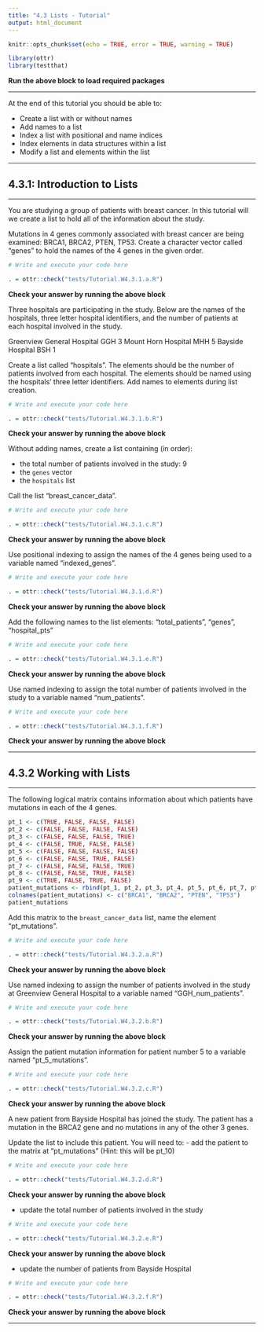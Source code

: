 ```yaml
---
title: "4.3 Lists - Tutorial"
output: html_document
---
```


```r
knitr::opts_chunk$set(echo = TRUE, error = TRUE, warning = TRUE)

library(ottr)
library(testthat)
```
**Run the above block to load required packages**

---

At the end of this tutorial you should be able to:

* Create a list with or without names
* Add names to a list
* Index a list with positional and name indices
* Index elements in data structures within a list
* Modify a list and elements within the list

---

## 4.3.1: Introduction to Lists

---

You are studying a group of patients with breast cancer. In this tutorial will we create a list to hold all of the information about the study.

Mutations in 4 genes commonly associated with breast cancer are being examined: BRCA1, BRCA2, PTEN, TP53. Create a character vector called "genes" to hold the names of the 4 genes in the given order.
```r
# Write and execute your code here

```

```r
. = ottr::check("tests/Tutorial.W4.3.1.a.R")
```
**Check your answer by running the above block** 

Three hospitals are participating in the study. Below are the names of the hospitals, three letter hospital identifiers, and the number of patients at each hospital involved in the study.

Greenview General Hospital  GGH     3
Mount Horn Hospital         MHH     5
Bayside Hospital            BSH     1

Create a list called "hospitals". The elements should be the number of patients involved from each hospital. The elements should be named using the hospitals' three letter identifiers. Add names to elements during list creation.
```r
# Write and execute your code here

```

```r
. = ottr::check("tests/Tutorial.W4.3.1.b.R")
```
**Check your answer by running the above block** 

Without adding names, create a list containing (in order):

- the total number of patients involved in the study: 9
- the `genes` vector
- the `hospitals` list

Call the list "breast_cancer_data".
```r
# Write and execute your code here

```

```r
. = ottr::check("tests/Tutorial.W4.3.1.c.R")
```
**Check your answer by running the above block** 

Use positional indexing to assign the names of the 4 genes being used to a variable named "indexed_genes".
```r
# Write and execute your code here

```

```r
. = ottr::check("tests/Tutorial.W4.3.1.d.R")
```
**Check your answer by running the above block** 

Add the following names to the list elements: "total_patients", "genes", "hospital_pts"
```r
# Write and execute your code here

```

```r
. = ottr::check("tests/Tutorial.W4.3.1.e.R")
```
**Check your answer by running the above block** 

Use named indexing to assign the total number of patients involved in the study to a variable named "num_patients".
```r
# Write and execute your code here

```

```r
. = ottr::check("tests/Tutorial.W4.3.1.f.R")
```
**Check your answer by running the above block** 

---

## 4.3.2 Working with Lists

---

The following logical matrix contains information about which patients have mutations in each of the 4 genes.

```r
pt_1 <- c(TRUE, FALSE, FALSE, FALSE)
pt_2 <- c(FALSE, FALSE, FALSE, FALSE)
pt_3 <- c(FALSE, FALSE, FALSE, TRUE)
pt_4 <- c(FALSE, TRUE, FALSE, FALSE)
pt_5 <- c(FALSE, FALSE, FALSE, FALSE)
pt_6 <- c(FALSE, FALSE, TRUE, FALSE)
pt_7 <- c(FALSE, FALSE, FALSE, TRUE)
pt_8 <- c(FALSE, FALSE, TRUE, FALSE)
pt_9 <- c(TRUE, FALSE, TRUE, FALSE)
patient_mutations <- rbind(pt_1, pt_2, pt_3, pt_4, pt_5, pt_6, pt_7, pt_8, pt_9)
colnames(patient_mutations) <- c("BRCA1", "BRCA2", "PTEN", "TP53")
patient_mutations
```

Add this matrix to the `breast_cancer_data` list, name the element "pt_mutations".
```r
# Write and execute your code here

```

```r
. = ottr::check("tests/Tutorial.W4.3.2.a.R")
```
**Check your answer by running the above block** 

Use named indexing to assign the number of patients involved in the study at Greenview General Hospital to a variable named "GGH_num_patients".
```r
# Write and execute your code here

```

```r
. = ottr::check("tests/Tutorial.W4.3.2.b.R")
```
**Check your answer by running the above block** 

Assign the patient mutation information for patient number 5 to a variable named "pt_5_mutations".
```r
# Write and execute your code here

```

```r
. = ottr::check("tests/Tutorial.W4.3.2.c.R")
```
**Check your answer by running the above block** 

A new patient from Bayside Hospital has joined the study. The patient has a mutation in the BRCA2 gene and no mutations in any of the other 3 genes.

Update the list to include this patient. You will need to:
- add the patient to the matrix at "pt_mutations" (Hint: this will be pt_10)
```r
# Write and execute your code here

```

```r
. = ottr::check("tests/Tutorial.W4.3.2.d.R")
```
**Check your answer by running the above block** 

- update the total number of patients involved in the study
```r
# Write and execute your code here

```

```r
. = ottr::check("tests/Tutorial.W4.3.2.e.R")
```
**Check your answer by running the above block** 

- update the number of patients from Bayside Hospital
```r
# Write and execute your code here

```

```r
. = ottr::check("tests/Tutorial.W4.3.2.f.R")
```
**Check your answer by running the above block** 

---